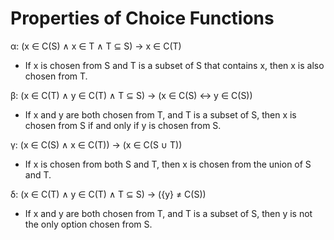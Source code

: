 # Properties of Choice Functions

α: (x ∈ C(S) ∧ x ∈ T ∧ T ⊆ S) → x ∈ C(T)

- If x is chosen from S and T is a subset of S that contains x, then x is also chosen from T.

β: (x ∈ C(T) ∧ y ∈ C(T) ∧ T ⊆ S) → (x ∈ C(S) ↔ y ∈ C(S))

- If x and y are both chosen from T, and T is a subset of S, then x is chosen from S if and only if y is chosen from S.

γ: (x ∈ C(S) ∧ x ∈ C(T)) → (x ∈ C(S ∪ T))

- If x is chosen from both S and T, then x is chosen from the union of S and T.

δ: (x ∈ C(T) ∧ y ∈ C(T) ∧ T ⊆ S) → ({y} ≠ C(S))

- If x and y are both chosen from T, and T is a subset of S, then y is not the only option chosen from S.

